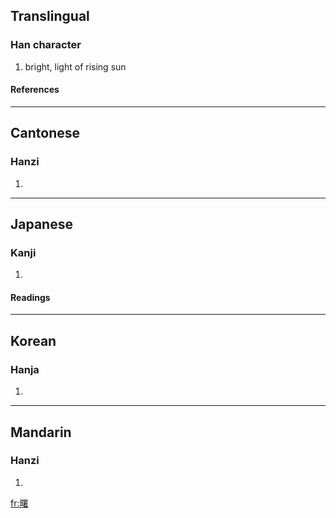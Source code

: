 ==Translingual==
===Han character===
{{Han char|rn=72|rad=日|as=14|sn=18|four=6606<sub>4</sub>|canj=日田中日 (AWLA)}}
# bright, light of rising sun
====References====
{{Han ref|kx=0501.040|dkj=14220|dj=0871.130|hdz=21538.090|uh=66D9|ud=26329|bh=C0C6|bd=49350}}

----
==Cantonese==
===Hanzi===
{{yue-hanzi|jyut=|y=syu5}}
# {{defn|Cantonese}}

----
==Japanese==
===Kanji===
{{ja-kanji|grade=|rs=日14}}
# {{defn|Japanese}} 
====Readings====
{{ja-readings|on=[[しょ]] (sho)|kun=[[あけぼの]] (akebono)}}

----
==Korean==
===Hanja===
{{ko-hanja|hangeul=서|eumhun=|rv=seo|mr=sŏ|y=se}}
# {{defn|Korean}}

----
==Mandarin==
===Hanzi===
{{cmn-hanzi|pin=[[shù]] (shu4)|wg=shu<sup>4</sup>}}
# {{defn|Mandarin}}

[[fr:曙]]